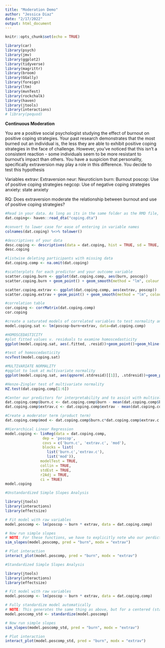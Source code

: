 ```yaml
---
title: "Moderation Demo"
author: "Jessica Diaz"
date: "2/17/2022"
output: html_document
---
```


```r
knitr::opts_chunk$set(echo = TRUE)
```

```r
library(car)
library(psych)
library(jmv)
library(ggplot2)
library(tidyverse)
library(magrittr)
library(broom)
library(GGally)
library(foreign)
library(ltm)
library(mvnTest)
library(rockchalk)
library(haven)
library(jtools)
library(interactions)
# library(pequod)
```

**Continuous Moderation**

You are a positive social psychologist studying the effect of burnout on positive coping strategies. Your past research demonstrates that the most burned out an individual is, the less they are able to exhibit positive coping strategies in the face of challenge. However, you've noticed that this isn't a consistent reaction - some individuals seem to be more resistant to burnout's impact than others. You have a suspicion that personality, specifically extraversion may play a role in this difference. You decide to test this hypothesis

Variables
extrav: Extraversion
neur: Neuroticism
burn: Burnout
poscop: Use of positive coping strategies
negcop: Use of negative coping strategies
anxiety: state anxiety

RQ: Does extraversion moderate the relationship between burnout and use of positive coping  strategies?
```r
#Read in your data. As long as its in the same folder as the RMD file, this is the only code you need. 
dat.coping<- haven::read_dta("coping.dta")

#convert to lower case for ease of entering in variable names
colnames(dat.coping) %<>% tolower()
```

```r
#descriptives of your data
desc.coping <- descriptives(data = dat.coping, hist = TRUE, sd = TRUE, range = TRUE, skew = TRUE, kurt = TRUE)
desc.coping
```

```r
#listwise deleting participants with missing data
dat.coping.comp <- na.omit(dat.coping)
```

```r
#scatterplots for each predictor and your outcome variable
scatter.coping.burn <- ggplot(dat.coping.comp, aes(burn, poscop))
scatter.coping.burn + geom_point() + geom_smooth(method = "lm", colour = "Blue", se = FALSE) + labs(x = "Burnout", y = "Positive Coping")

scatter.coping.extrav <- ggplot(dat.coping.comp, aes(extrav, poscop))
scatter.coping.extrav + geom_point() + geom_smooth(method = "lm", colour = "Blue", se = FALSE) + labs(x = "Extraversion", y = "Positive Coping")
```

```r
#correlation table
cor.coping <- corrMatrix(dat.coping.comp)
cor.coping
```

```r
#create a saturated models of correlated variables to test normality and homoscedascity
model.coping.sat <- lm(poscop~burn+extrav, data=dat.coping.comp)

#HOMOSCEDASTICITY
#plot fitted values v. residuals to examine homoscedasticity
ggplot(model.coping.sat, aes(.fitted, .resid))+geom_point()+geom_hline(yintercept=0, col="red", linetype="dashed")+xlab("Fitted values")+ylab("Residuals")+ggtitle("Residual vs Fitted Plot")+theme_bw()

#test of homoscedasticity
ncvTest(model.coping.sat)
```

```r
#MULTIVARIATE NORMALITY
#qqplot to look at multivariate normality
ggplot(model.coping.sat, aes(qqnorm(.stdresid)[[1]], .stdresid))+geom_point(na.rm = TRUE)+xlab("Theoretical Quantiles")+ylab("Standardized Residuals")+ggtitle("Normal Q-Q")

#Henze-Zingler test of multivariate normality
HZ.test(dat.coping.comp[1:6])
```

```r
#Center our predictors for interpretability and to assist with multicollinearity when we make a product term
dat.coping.comp$burn.c <- dat.coping.comp$burn - mean(dat.coping.comp$burn, rm.na=TRUE)
dat.coping.comp$extrav.c <- dat.coping.comp$extrav - mean(dat.coping.comp$extrav, rm.na=TRUE)
```

```r
#Create a moderator term (product term)
dat.coping.comp$mod <- dat.coping.comp$burn.c*dat.coping.comp$extrav.c
```

```r
#Hierarchical Linear Regression
model.coping <- linReg(data = dat.coping.comp, 
                 dep = 'poscop', 
                 covs = c('burn.c', 'extrav.c', 'mod'), 
                 blocks = list(
                   list('burn.c','extrav.c'),
                   list('mod')), 
                modelTest = TRUE,
                collin = TRUE, 
                stdEst = TRUE,
                r2Adj = TRUE, 
                ci = TRUE)
model.coping
```

```r
#Unstandardized Simple Slopes Analysis

library(jtools)
library(interactions)
library(effectsize)

# Fit model with raw variables
model.poscomp <- lm(poscop ~ burn * extrav, data = dat.coping.comp)

# Now run simple slopes 
# NOTE: For these functions, we have to explicitly note who our perdictor is and who our moderator is
sim_slopes(model.poscomp, pred = "burn", modx = "extrav")

# Plot interaction
interact_plot(model.poscomp, pred = "burn", modx = "extrav")
```

```r
#Standardized Simple Slopes Analysis

library(jtools)
library(interactions)
library(effectsize)

# Fit model with raw variables
model.poscomp <- lm(poscop ~ burn * extrav, data = dat.coping.comp)

# Fully standardize model automatically
# NOTE: This generates the same thing as above, but for a centered (standardized model)
model.poscomp_std <- standardize(model.poscomp)

# Now run simple slopes 
sim_slopes(model.poscomp_std, pred = "burn", modx = "extrav")

# Plot interaction
interact_plot(model.poscomp_std, pred = "burn", modx = "extrav")
```

